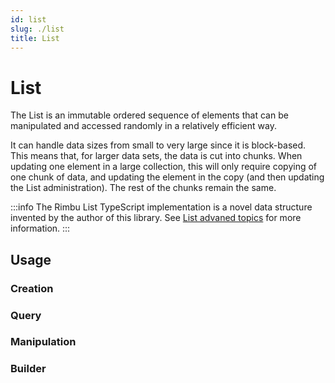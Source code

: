 ```yaml
---
id: list
slug: ./list
title: List
---
```



# List

The List is an immutable ordered sequence of elements that can be manipulated and accessed randomly in a relatively efficient way.

It can handle data sizes from small to very large since it is block-based. This means that, for larger data sets, the data is cut into chunks. When updating one element in a large collection, this will only require copying of one chunk of data, and updating the element in the copy (and then updating the List administration). The rest of the chunks remain the same.

:::info
The Rimbu List TypeScript implementation is a novel data structure invented by the author of this library. See [List advaned topics](/docs/advanced/list) for more information.
:::

## Usage

### Creation

<SandBox path="list/create.ts" />

### Query

<SandBox path="list/query.ts" />

### Manipulation

<SandBox path="list/manipulation.ts" />

### Builder

<SandBox path="list/build.ts" />
